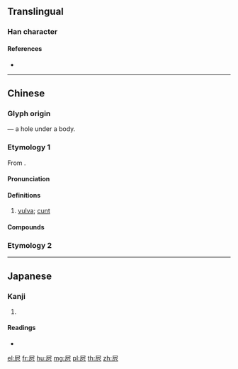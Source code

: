 {{character info/new}}

==Translingual==

===Han character===
{{Han char|rn=44|rad=尸|as=05|sn=8|four=77287|canj=SJC|ids=⿸尸穴}}

====References====
* {{Han ref|kx=0300.270|dkj=07661|hdz=20970.090|uh=5C44|ud=23620|bh=CC59|bd=52313}}

----

==Chinese==

===Glyph origin===
{{Han compound|尸|穴|t1=body|t2=hole|ls=ic}} — a hole under a body.

===Etymology 1===
{{zh-forms|alt=毴,𫵘,逼-Mandarin,斃-Mandarin}}
From {{inh|zh|sit-pro|*b(j)et||vagina, vulva}}.

====Pronunciation====
{{zh-pron
|m=bī
|m-s=pi1
|c=bei1
|h=pfs=piet
|md=
|mn=bai/pi
|mn_note=bai - colloquial; pi - literary
|w=
|mc=
|oc=
|cat=a
}}

====Definitions====
{{zh-hanzi}}

# {{lb|zh|vulgar}} [[vulva]]; [[cunt]]

====Compounds====
{{zh-der|傻屄|膣屄|牛屄|裝屄|苦屄}}

===Etymology 2===
{{zh-see|閪|v}}

----

==Japanese==

===Kanji===
{{ja-kanji|grade=9|rs=尸05}}

# {{defn|lang=ja|sort=尸05}}

====Readings====
* {{ja-readings|on=[[ひ]] (hi)|kun=}}

[[el:屄]]
[[fr:屄]]
[[hu:屄]]
[[mg:屄]]
[[pl:屄]]
[[th:屄]]
[[zh:屄]]